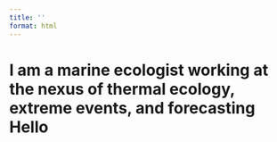 ```yaml
---
title: ''
format: html
---
```


```{=html}
<style>
  body {
  background-image: url('/images/bahamafull.jpg');
  background-size: cover;
  background-repeat: no-repeat;
 }
  
</style>
```

# I am a marine ecologist working at the nexus of thermal ecology, extreme events, and forecasting Hello
